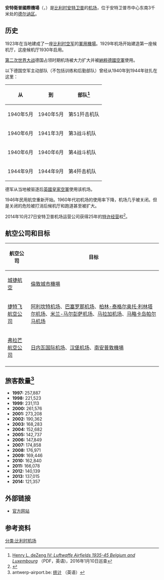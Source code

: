 {{Infobox airport 
| name         = 安特卫普国际机场
| nativename   = Internationale Luchthaven Antwerpen
| image        = Luchthavengebouw Antwerpen-Deurne.jpg
| image-width  = 250
| IATA         = ANR
| ICAO         = EBAW
| type         = 公用
| owner        = {{BE-VLG}}
| operator     = [[埃吉斯集团|埃吉斯集团]]
| city-served  = {{BEL}}[[安特卫普|安特卫普]]
| location     = {{BEL}}[[安特卫普|安特卫普]][[德尔讷_(安特卫普)|德尔讷区]]
| focus_city   = [[比利時途易航空|比利時途易航空]]
| elevation-f  = 39
| website      = {{URL|antwerp-airport.be}}
| coordinates  = {{coord|51|11|22|N|004|27|37|E|region:BE-VAN|display=inline,title}}
| pushpin_map            = Belgium
| pushpin_mapsize        = 250
| pushpin_map_caption    = 安特衛普國際機場的位置
| pushpin_label          = '''ANR'''
| pushpin_label_position = 左
| built        =
| metric-rwy   = Y
| r1-number    = 11/29
| r1-length-m  = 1,510
| r1-surface   = 沥青
| r2-number    = 11/29
| r2-length-m  = 600
| r2-surface   = 草地
| stat-year    = 
| stat1-header = 
| stat1-data   = 
| stat2-header = 
| stat2-data   = 
| footnotes    = 来源：比利时[[航行资料汇编|航行资料汇编]]<ref name="aip">{{AIP BE|EBAW|ANTWERPEN / Deurne}}</ref>
}}
'''安特衛普國際機場'''（{{lang-nl|Luchthaven Antwerpen}}，{{airport codes|ANR|EBAW}}）是[[比利时|比利时]][[安特卫普|安特卫普]]的[[机场|机场]]，位于安特卫普市中心东南3千米处的[[德尔讷_(安特卫普)|德尔讷区]]。

==历史==
1923年在当地建成了一座[[比利时空军|比利时空军]]的[[軍用機場|軍用機場]]。1929年机场开始建造第一座候机厅，这座候机厅1930年启用。

[[第二次世界大战|第二次世界大战]]德国占领时期机场被大力扩大并被[[納粹德國空軍|納粹德國空軍]]使用。

以下德国空军主动部队（不包括训练和后勤部队）曾经从1940年到1944年驻扎在这里：
{| class="wikitable"	
|-	
! 从!! 到!! 部队<ref>[http://www.ww2.dk/Airfields%20-%20Belgium%20and%20Luxembourg.pdf Henry L. deZeng IV: ''Luftwaffe Airfields 1935-45 Belgium and Luxembourg''] {{Wayback|url=http://www.ww2.dk/Airfields%20-%20Belgium%20and%20Luxembourg.pdf |date=20201205152518 }}（PDF，英语)，2016年1月10日巡查</ref>	
|-	
|1940年5月||1940年5月||第51歼击机队
|-	
|1940年6月||1941年3月||第3战斗机队
|-	
|1940年6月||1940年6月||第4战斗机队
|-	
|1944年9月||1944年9月||第4歼击机队
|}

德军从当地被驱逐后[[英國皇家空軍|英國皇家空軍]]使用该机场。

1946年民用航空重新开始。1960年代初机场的使用率下降，机场几乎被关闭。但是关闭的危险被打消后候机厅和跑道甚至被扩大。

2014年10月27日安特卫普机场运营公司获得25年的[[特许经营|特许经营]]权<ref>{{Cite web |url=http://www.antwerp-airport.be/bijlagen/Statistical_yearbook_2014%20.pdf |title=统计 |access-date=2016-01-10 |archive-url=https://web.archive.org/web/20160305173740/http://www.antwerp-airport.be/bijlagen/Statistical_yearbook_2014%20.pdf |archive-date=2016-03-05 |dead-url=yes }}</ref>。

==航空公司和目标==
{| class="wikitable"
|- 
! 航空公司!! 目标
|-
| [[城捷航空|城捷航空]]||[[倫敦城市機場|倫敦城市機場]]
|-
| [[捷特飞航空公司|捷特飞航空公司]]||[[阿利坎特机场|阿利坎特机场]]、[[巴塞罗那机场|巴塞罗那机场]]、[[柏林-泰格尔奥托·利林塔尔机场|柏林-泰格尔奥托·利林塔尔机场]]、[[米兰-马尔彭萨机场|米兰-马尔彭萨机场]]、[[马拉加机场|马拉加机场]]、[[马略卡岛帕尔马机场|马略卡岛帕尔马机场]]  
|-
| [[弗拉芒航空公司|弗拉芒航空公司]]||[[日内瓦国际机场|日内瓦国际机场]]、[[汉堡机场|汉堡机场]]、[[南安普敦機場|南安普敦機場]]
|-
|}

==旅客数量<ref>antwerp-airport.be: [http://www.antwerp-airport.be/contentpage_en.php?p=statistieken 统计] {{Wayback|url=http://www.antwerp-airport.be/contentpage_en.php?p=statistieken |date=20160112185430 }}（英语）</ref> ==
* '''1997:''' 257,887
* '''1998:''' 221,523
* '''1999:''' 231,113
* '''2000:''' 261,576
* '''2001:''' 273,208
* '''2002:''' 190,362
* '''2003:''' 168,283
* '''2004:''' 152,682
* '''2005:''' 142,737
* '''2006:''' 147,849
* '''2007:''' 174,858
* '''2008:''' 176,971
* '''2009:''' 169,446
* '''2010:''' 162,840
* '''2011:''' 166,078
* '''2012:''' 140,139
* '''2013:''' 137,015
* '''2014:''' 121,357

==外部链接==
{{Commonscat|Antwerp Airport|安特衛普國際機場}}
* [http://www.antwerpairport.be 官方网站] {{Wayback|url=http://www.antwerpairport.be/ |date=20070728221019 }}

==参考资料==
{{Reflist}}

{{比利时机场}}
[[分类:比利时机场|分类:比利时机场]]